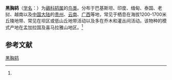 {{Speciesbox
| name = 黑胸鸫
| status = 
| status_system = 
| image = Turdus dissimilis 1.jpg
| genus = Turdus
| species = dissimilis
| authority = (Blyth)<ref name='id3115'>{{cite web| url =http://www.bioinfo.cn/db05/BjdwSpecies.php?action=view&id=3115| title =黑胸鸫| work =《中国动物物种编目数据库》| publisher =中国科学院微生物研究所| author =中国科学院动物研究所| accessdate =2009-04-04| deadurl =yes| archiveurl =https://web.archive.org/web/20160305005858/http://www.bioinfo.cn/db05/BjdwSpecies.php?action=view&id=3115| archivedate =2016-03-05}}</ref>
}}

'''黑胸鸫'''（[[学名|学名]]：{{lang|la|''Turdus dissimilis''}}）为[[鶲科|鶲科]][[鸫属|鸫属]]的[[鸟类|鸟类]]。分布于巴基斯坦、印度、缅甸、泰国、老挝、越南以及[[中国大陆|中国大陆]]的[[贵州|贵州]]、[[云南|云南]]、[[广西|广西]]等地，常见于栖息在海拔1200-1700米丘陵地带、常见在坝区或低山丘地带活动以及多在乔木和灌丛间活动。该物种的模式产地在孟加拉国及喜马拉雅山地区。<ref name='id3115'/>

== 参考文献 ==
{{reflist}}
{{Taxonbar|from=Q1589013}}

[[Category:鸫属|黑胸鸫]]


{{雀形目小作品}}